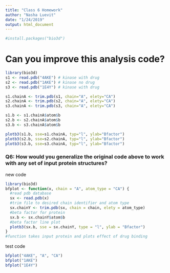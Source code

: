 ```yaml
---
title: "Class 6 Homework"
author: "Nasha Luevit"
date: "1/24/2019"
output: html_document
---
```


```r
#install.packages("bio3d")
```
# Can you improve this analysis code?
```r
library(bio3d)
s1 <- read.pdb("4AKE") # kinase with drug
s2 <- read.pdb("1AKE") # kinase no drug
s3 <- read.pdb("1E4Y") # kinase with drug

s1.chainA <- trim.pdb(s1, chain="A", elety="CA")
s2.chainA <- trim.pdb(s2, chain="A", elety="CA")
s3.chainA <- trim.pdb(s3, chain="A", elety="CA")

s1.b <- s1.chainA$atom$b
s2.b <- s2.chainA$atom$b
s3.b <- s3.chainA$atom$b

plotb3(s1.b, sse=s1.chainA, typ="l", ylab="Bfactor")
plotb3(s2.b, sse=s2.chainA, typ="l", ylab="Bfactor")
plotb3(s3.b, sse=s3.chainA, typ="l", ylab="Bfactor")
```


### Q6:  How would you generalize the original code above to work with any set of input protein structures?

new code
```r
library(bio3d)
bfplot <- function(x, chain = "A", atom_type = "CA") {
  #read pdb database 
  sx <- read.pdb(x)
  #trim file to desired chain identifier and atom type
  sx.chainY <- trim.pdb(sx, chain = chain, elety = atom_type)
  #beta factor for protein
  sx.b <- sx.chainY$atom$b
  #beta factor line plot
  plotb3(sx.b, sse = sx.chainY, type = "l", ylab = "Bfactor")
}
#function takes input protein and plots effect of drug binding 
```

test code
```r
bfplot("4AKE", "A", "CA")
bfplot("1AKE")
bfplot("1E4Y")
```

